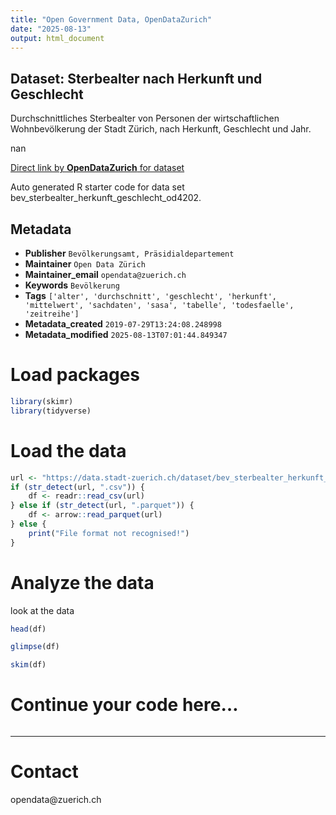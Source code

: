 ```yaml
---
title: "Open Government Data, OpenDataZurich"
date: "2025-08-13"
output: html_document
---
```


## Dataset: Sterbealter nach Herkunft und Geschlecht


Durchschnittliches Sterbealter von Personen der wirtschaftlichen Wohnbevölkerung der Stadt Zürich, nach Herkunft, Geschlecht und Jahr.


nan

[Direct link by **OpenDataZurich** for dataset](https://data.stadt-zuerich.ch/dataset/bev_sterbealter_herkunft_geschlecht_od4202)

Auto generated R starter code for data set bev_sterbealter_herkunft_geschlecht_od4202.

## Metadata

- **Publisher** `Bevölkerungsamt, Präsidialdepartement`
- **Maintainer** `Open Data Zürich`
- **Maintainer_email** `opendata@zuerich.ch`
- **Keywords** `Bevölk­erung`
- **Tags** `['alter', 'durchschnitt', 'geschlecht', 'herkunft', 'mittelwert', 'sachdaten', 'sasa', 'tabelle', 'todesfaelle', 'zeitreihe']`
- **Metadata_created** `2019-07-29T13:24:08.248998`
- **Metadata_modified** `2025-08-13T07:01:44.849347`


# Load packages

```r
library(skimr)
library(tidyverse)
```

# Load the data

```r
url <- "https://data.stadt-zuerich.ch/dataset/bev_sterbealter_herkunft_geschlecht_od4202/download/BEV420OD4202.csv"
if (str_detect(url, ".csv")) {
    df <- readr::read_csv(url)
} else if (str_detect(url, ".parquet")) {
    df <- arrow::read_parquet(url)
} else {
    print("File format not recognised!")
}
```

# Analyze the data

look at the data
```r
head(df)
```

```r
glimpse(df)
```

```r
skim(df)
```

# Continue your code here...

```r

```

------------------------------------------------------------------------

# Contact

opendata@zuerich.ch
